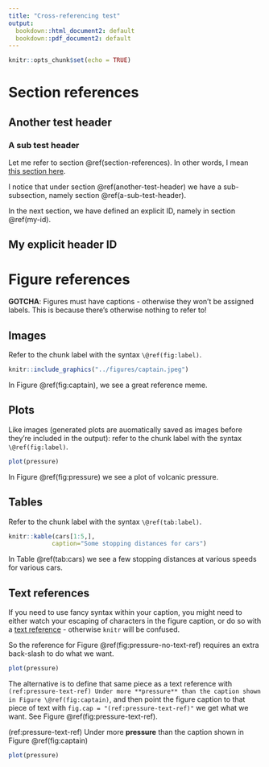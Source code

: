 ```yaml
---
title: "Cross-referencing test"
output: 
  bookdown::html_document2: default
  bookdown::pdf_document2: default
---
```


```r
knitr::opts_chunk$set(echo = TRUE)
```

# Section references
## Another test header
### A sub test header

Let me refer to section \@ref(section-references). In other words, I mean [this section here](#section-references).

I notice that under section  \@ref(another-test-header) we have a sub-subsection, namely section \@ref(a-sub-test-header).

In the next section, we have defined an explicit ID, namely in section \@ref(my-id).

## My explicit header ID {#my-id}


# Figure references
**GOTCHA**: Figures must have captions - otherwise they won't be assigned labels. This is because there's otherwise nothing to refer to!

## Images
Refer to the chunk label with the syntax `\@ref(fig:label)`.

```r
knitr::include_graphics("../figures/captain.jpeg")
```

In Figure \@ref(fig:captain), we see a great reference meme.

## Plots
Like images (generated plots are auomatically saved as images before they're included in the output): refer to the chunk label with the syntax `\@ref(fig:label)`.

```r
plot(pressure)
```

In Figure \@ref(fig:pressure) we see a plot of volcanic pressure.

## Tables
Refer to the chunk label with the syntax `\@ref(tab:label)`.

```r
knitr::kable(cars[1:5,],
            caption="Some stopping distances for cars")
```

In Table \@ref(tab:cars) we see a few stopping distances at various speeds for various cars.

## Text references
If you need to use fancy syntax within your caption, you might need to either watch your escaping of characters in the figure caption, or do so with a [text reference](https://bookdown.org/yihui/bookdown/markdown-extensions-by-bookdown.html#text-references) - otherwise `knitr` will be confused.

So the reference for Figure \@ref(fig:pressure-no-text-ref) requires an extra back-slash to do what we want.

```r
plot(pressure)
```

The alternative is to define that same piece as a text reference with `(ref:pressure-text-ref) Under more **pressure** than the caption shown in Figure \@ref(fig:captain)`, and then point the figure caption to that piece of text with `fig.cap = "(ref:pressure-text-ref)"` we get what we want. See Figure \@ref(fig:pressure-text-ref).

(ref:pressure-text-ref) Under more **pressure** than the caption shown in Figure \@ref(fig:captain)

```r
plot(pressure)
```

